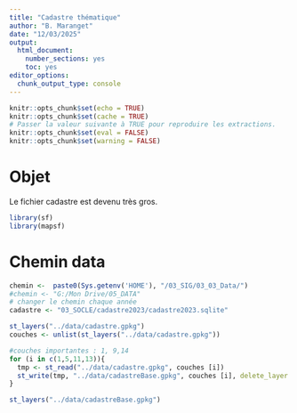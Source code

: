 ```yaml
---
title: "Cadastre thématique"
author: "B. Maranget"
date: "12/03/2025"
output: 
  html_document: 
    number_sections: yes
    toc: yes
editor_options: 
  chunk_output_type: console
---
```



```r
knitr::opts_chunk$set(echo = TRUE)
knitr::opts_chunk$set(cache = TRUE)
# Passer la valeur suivante à TRUE pour reproduire les extractions.
knitr::opts_chunk$set(eval = FALSE)
knitr::opts_chunk$set(warning = FALSE)
```


# Objet

Le fichier cadastre est devenu très gros.

```r
library(sf)
library(mapsf)
```


# Chemin data


```r
chemin <-  paste0(Sys.getenv('HOME'), "/03_SIG/03_03_Data/")
#chemin <- "G:/Mon Drive/05_DATA"
# changer le chemin chaque année
cadastre <- "03_SOCLE/cadastre2023/cadastre2023.sqlite"
```


```r
st_layers("../data/cadastre.gpkg")
couches <- unlist(st_layers("../data/cadastre.gpkg"))

#couches importantes : 1, 9,14
for (i in c(1,5,11,13)){
  tmp <- st_read("../data/cadastre.gpkg", couches [i])
  st_write(tmp, "../data/cadastreBase.gpkg", couches [i], delete_layer = T)
}
```


```r
st_layers("../data/cadastreBase.gpkg")
```


